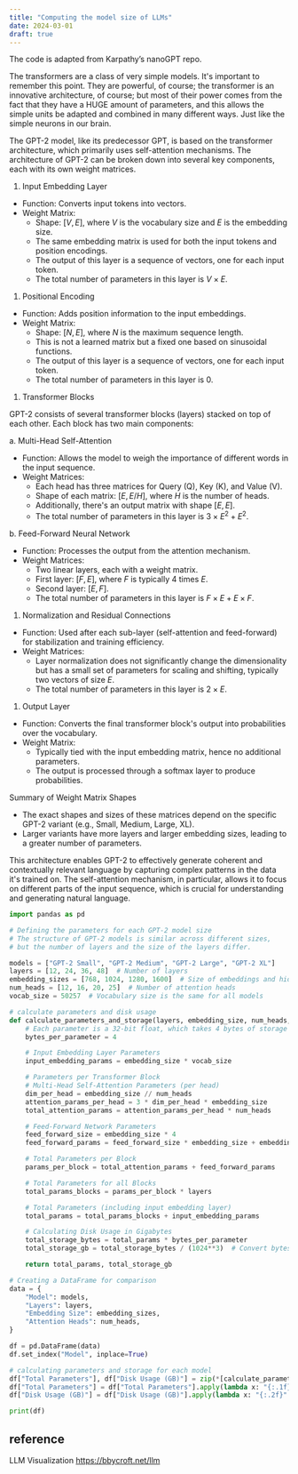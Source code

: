 ```yaml
---
title: "Computing the model size of LLMs"
date: 2024-03-01
draft: true
---
```


The code is adapted from Karpathy's nanoGPT repo.

The transformers are a class of very simple models. It\'s important to
remember this point. They are powerful, of course; the transformer is an
innovative architecture, of course; but most of their power comes from
the fact that they have a HUGE amount of parameters, and this allows the
simple units be adapted and combined in many different ways. Just like
the simple neurons in our brain.

The GPT-2 model, like its predecessor GPT, is based on the transformer
architecture, which primarily uses self-attention mechanisms. The
architecture of GPT-2 can be broken down into several key components,
each with its own weight matrices.

1.  Input Embedding Layer

-   Function: Converts input tokens into vectors.
-   Weight Matrix:
    -   Shape: $[V, E]$, where $V$ is the vocabulary size and $E$ is the
        embedding size.
    -   The same embedding matrix is used for both the input tokens and
        position encodings.
    -   The output of this layer is a sequence of vectors, one for each
        input token.
    -   The total number of parameters in this layer is $V \times E$.

1.  Positional Encoding

-   Function: Adds position information to the input embeddings.
-   Weight Matrix:
    -   Shape: $[N, E]$, where $N$ is the maximum sequence length.
    -   This is not a learned matrix but a fixed one based on sinusoidal
        functions.
    -   The output of this layer is a sequence of vectors, one for each
        input token.
    -   The total number of parameters in this layer is 0.

1.  Transformer Blocks

GPT-2 consists of several transformer blocks (layers) stacked on top of
each other. Each block has two main components:

a\. Multi-Head Self-Attention

-   Function: Allows the model to weigh the importance of different
    words in the input sequence.
-   Weight Matrices:
    -   Each head has three matrices for Query (Q), Key (K), and Value
        (V).
    -   Shape of each matrix: $[E, E/H]$, where $H$ is the number of
        heads.
    -   Additionally, there\'s an output matrix with shape $[E, E]$.
    -   The total number of parameters in this layer is
        $3 \times E^2 + E^2$.

b\. Feed-Forward Neural Network

-   Function: Processes the output from the attention mechanism.
-   Weight Matrices:
    -   Two linear layers, each with a weight matrix.
    -   First layer: $[F, E]$, where $F$ is typically 4 times $E$.
    -   Second layer: $[E, F]$.
    -   The total number of parameters in this layer is
        $F \times E + E \times F$.

1.  Normalization and Residual Connections

-   Function: Used after each sub-layer (self-attention and
    feed-forward) for stabilization and training efficiency.
-   Weight Matrices:
    -   Layer normalization does not significantly change the
        dimensionality but has a small set of parameters for scaling and
        shifting, typically two vectors of size $E$.
    -   The total number of parameters in this layer is $2 \times E$.

1.  Output Layer

-   Function: Converts the final transformer block\'s output into
    probabilities over the vocabulary.
-   Weight Matrix:
    -   Typically tied with the input embedding matrix, hence no
        additional parameters.
    -   The output is processed through a softmax layer to produce
        probabilities.

Summary of Weight Matrix Shapes

-   The exact shapes and sizes of these matrices depend on the specific
    GPT-2 variant (e.g., Small, Medium, Large, XL).
-   Larger variants have more layers and larger embedding sizes, leading
    to a greater number of parameters.

This architecture enables GPT-2 to effectively generate coherent and
contextually relevant language by capturing complex patterns in the data
it\'s trained on. The self-attention mechanism, in particular, allows it
to focus on different parts of the input sequence, which is crucial for
understanding and generating natural language.

``` python
import pandas as pd

# Defining the parameters for each GPT-2 model size
# The structure of GPT-2 models is similar across different sizes,
# but the number of layers and the size of the layers differ.

models = ["GPT-2 Small", "GPT-2 Medium", "GPT-2 Large", "GPT-2 XL"]
layers = [12, 24, 36, 48]  # Number of layers
embedding_sizes = [768, 1024, 1280, 1600]  # Size of embeddings and hidden layers
num_heads = [12, 16, 20, 25]  # Number of attention heads
vocab_size = 50257  # Vocabulary size is the same for all models

# calculate parameters and disk usage
def calculate_parameters_and_storage(layers, embedding_size, num_heads, vocab_size):
    # Each parameter is a 32-bit float, which takes 4 bytes of storage
    bytes_per_parameter = 4

    # Input Embedding Layer Parameters
    input_embedding_params = embedding_size * vocab_size

    # Parameters per Transformer Block
    # Multi-Head Self-Attention Parameters (per head)
    dim_per_head = embedding_size // num_heads
    attention_params_per_head = 3 * dim_per_head * embedding_size
    total_attention_params = attention_params_per_head * num_heads

    # Feed-Forward Network Parameters
    feed_forward_size = embedding_size * 4
    feed_forward_params = feed_forward_size * embedding_size + embedding_size * feed_forward_size

    # Total Parameters per Block
    params_per_block = total_attention_params + feed_forward_params

    # Total Parameters for all Blocks
    total_params_blocks = params_per_block * layers

    # Total Parameters (including input embedding layer)
    total_params = total_params_blocks + input_embedding_params

    # Calculating Disk Usage in Gigabytes
    total_storage_bytes = total_params * bytes_per_parameter
    total_storage_gb = total_storage_bytes / (1024**3)  # Convert bytes to gigabytes

    return total_params, total_storage_gb

# Creating a DataFrame for comparison
data = {
    "Model": models,
    "Layers": layers,
    "Embedding Size": embedding_sizes,
    "Attention Heads": num_heads,
}

df = pd.DataFrame(data)
df.set_index("Model", inplace=True)

# calculating parameters and storage for each model
df["Total Parameters"], df["Disk Usage (GB)"] = zip(*[calculate_parameters_and_storage(l, e, h, vocab_size) for l, e, h in zip(layers, embedding_sizes, num_heads)])
df["Total Parameters"] = df["Total Parameters"].apply(lambda x: "{:.1f}B".format(x / 1e9) if x >= 1e9 else "{:.1f}M".format(x / 1e6))
df["Disk Usage (GB)"] = df["Disk Usage (GB)"].apply(lambda x: "{:.2f}".format(x))

print(df)
```

## reference

LLM Visualization <https://bbycroft.net/llm>
